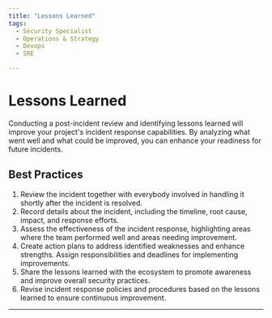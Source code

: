 ```yaml
---
title: "Lessons Learned"
tags:
  - Security Specialist
  - Operations & Strategy
  - Devops
  - SRE

---
```



<TagProvider>
<TagFilter />

# Lessons Learned

<TagList tags={frontmatter.tags} />
<AttributionList contributors={frontmatter.contributors} />

Conducting a post-incident review and identifying lessons learned will improve your project's incident response capabilities. By analyzing what went well and what could be improved, you can enhance your readiness for future incidents.

## Best Practices

1. Review the incident together with everybody involved in handling it shortly after the incident is resolved.
2. Record details about the incident, including the timeline, root cause, impact, and response efforts.
3. Assess the effectiveness of the incident response, highlighting areas where the team performed well and areas needing improvement.
4. Create action plans to address identified weaknesses and enhance strengths. Assign responsibilities and deadlines for implementing improvements.
5. Share the lessons learned with the ecosystem to promote awareness and improve overall security practices.
6. Revise incident response policies and procedures based on the lessons learned to ensure continuous improvement.

---

</TagProvider>
<ContributeFooter />
